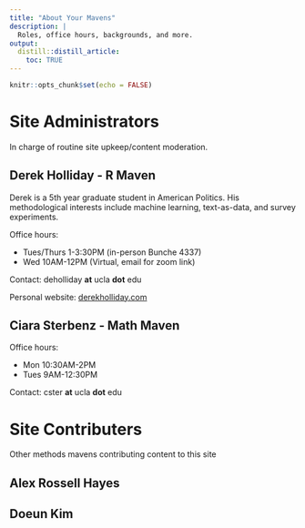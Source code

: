 ```yaml
---
title: "About Your Mavens"
description: |
  Roles, office hours, backgrounds, and more.
output:
  distill::distill_article:
    toc: TRUE
---
```


```r
knitr::opts_chunk$set(echo = FALSE)
```

# Site Administrators

In charge of routine site upkeep/content moderation.

## Derek Holliday - R Maven

Derek is a 5th year graduate student in American Politics. His methodological interests include machine learning, text-as-data, and survey experiments.

Office hours:

-  Tues/Thurs 1-3:30PM (in-person Bunche 4337)
-  Wed 10AM-12PM (Virtual, email for zoom link)

Contact: deholliday **at** ucla **dot** edu

Personal website: <a href="https://www.derekholliday.com" target="_blank">derekholliday.com</a>

## Ciara Sterbenz - Math Maven

Office hours:

-  Mon 10:30AM-2PM
-  Tues 9AM-12:30PM

Contact: cster **at** ucla **dot** edu

# Site Contributers

Other methods mavens contributing content to this site

## Alex Rossell Hayes

## Doeun Kim

